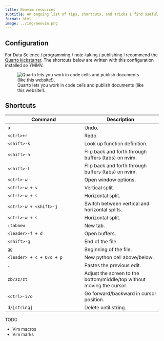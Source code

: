 ```yaml
---
title: Neovim resources
subtitle: An ongoing list of tips, shortcuts, and tricks I find useful to navigating the world of Neovim.
format: html
image: ../img/neovim.png
---
```


## Configuration

For Data Science / programming / note-taking / publishing I recommend the [Quarto kickstarter](https://github.com/jmbuhr/quarto-nvim-kickstarter). The shortcuts below are written with this configuration installed so YMMV.

![Quarto lets you work in code cells and publish documents (like this website!).](../img/neovim.png)

## Shortcuts 

|Command|Description|
|---|---|
|`u`|Undo.|
|`<ctrl>+r`|Redo.|
|`<shift>-k`|Look up function definition.|
|`<shift>-h`|Flip back and forth through buffers (tabs) on nvim.|
|`<shift>-l`|Flip back and forth through buffers (tabs) on nvim.|
|`<ctrl>-w`|Open window options.|
|`<ctrl>-w + v`|Vertical split.|
|`<ctrl>-w + s`|Horizontal split.|
|`<ctrl>-w + <shift>-j`|Switch between vertical and horizontal splits.|
|`<ctrl>-w + s`|Horizontal split.|
|`:tabnew`|New tab.|
|`<leader>-f + d`|Open buffers.|
|`<shift>-g`|End of the file.|
|`gg`|Beginning of the file.|
|`<leader> + c + O/o + p`|New python cell above/below.|
|`.`|Pastes the previous edit.|
|`zb/zz/zt`|Adjust the screen to the bottom/middle/top without moving the cursor.|
|`<ctrl>-i/o`|Go forward/backward in cursor position.|
|`d/[string]`|Delete until string.|

TODO

- Vim macros
- Vim marks

